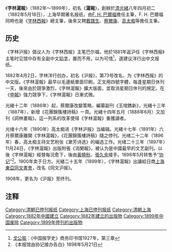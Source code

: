 《'''字林滬報'''》（1882年～1899年），初名《'''滬報'''》，創辦於[[清朝|清]][[光緒|光緒]]八年四月初二（1882年5月18日），上海早期著名报纸，由[[F._H._巴爾福|F. H. 巴爾福]]擔任主筆，F. H. 巴爾福同時也是《[[字林西報|字林西報]]》總主筆，後來又聘[[戴譜生|戴譜生]]、[[蔡爾康|蔡爾康]]、[[高太痴|高太痴]]等擔任主筆。

==历史==
《字林沪报》倡议人为《字林西报》主笔巴尔福，他於1881年返沪任《字林西报》主笔时见馆中存有全副中文[[铅字|铅字]]，置而不用，以为可惜<ref>[[戈公振|戈公振]]：《中国报学史》商务印书馆1927年，第三章</ref>，遂建议洋行出中文报纸。

1882年4月2日，字林洋行创办，初名《沪报》，第73号改名，为《字林西报》的中文版。《字林滬報》最早以毛邊紙單面印刷，正文用四號字體，每逢星期日休刊一天，後來由於競爭激烈，《字林滬報》擴大版面，並取消星期日休刊的規定。在《[[申報|申報]]》強力競爭下，《字林滬報》日漸式微。

光緒十二年（1886年）起，蔡爾康改變策略，編纂副刊《玉琯鐫新》，光緒十三年（1887年），新增《花團錦簇樓詩稿》一頁。光緒十四年五月（1888年6月）又加刊《詞林畫報》。這一列系的改革使得《字林滬報》重獲讀者。

光绪十六年（1890年）高太痴进《字林沪报》当编辑。光緒十七年（1891年）六月蔡爾康離開《字林滬報》，《花團錦簇樓詩稿》隨之停刊。光绪二十二年（1896年）春，高太痴主持文艺附张《漱芳诗选》的编选工作。光绪二十三年（1897年）11月24日，《字林滬報》出版附張《消閑報》，被认为是中國最早的文艺副刊。以後《字林滬報》經營每況愈下，後由[[黃曉秋|黃曉秋]]、[[張久余|張久余]]接手。1898年5月转售予“[[协记|协记]]”<ref>《本报馆由协记接办告白》1898年5月21日</ref>。1900年卖于日方。光緒二十五年（1899年），《字林滬報》出讓給日商[[上海東亞同文書會|上海東亞同文書會]]，改名《同文沪报》。

1908年，更名为《沪报》至终刊。

==注释==
<div class="references-small">
<references />
</div>

[[Category:清朝已停刊报纸|Category:清朝已停刊报纸]]
[[Category:上海已停刊报纸|Category:上海已停刊报纸]]
[[Category:清朝上海|Category:清朝上海]]
[[Category:1882年中國建立|Category:1882年中國建立]]
[[Category:1882年建立的出版物|Category:1882年建立的出版物]]
[[Category:1899年中国废除|Category:1899年中国废除]]
[[Category:1899年停刊的出版物|Category:1899年停刊的出版物]]